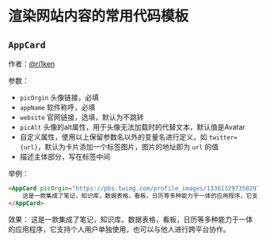 
# 渲染网站内容的常用代码模板
## ``AppCard``
作者：[@ri1ken](https://github.com/Kiotlin)

参数：
- ``picOrgin`` 头像链接，必填
- ``appName`` 软件称呼，必填
- ``website`` 官网链接，选填，默认为不跳转
- ``picAlt`` 头像的alt属性，用于头像无法加载时的代替文本，默认值是Avatar
- 自定义属性，使用以上保留参数名以外的变量名进行定义，如 ``twitter={url}``，默认为卡片添加一个标签图片，图片的地址即为 ``url`` 的值
- 描述主体部分，写在标签中间

举例：
```markdown
<AppCard picOrgin="https://pbs.twimg.com/profile_images/1336132973502976000/qqrNWDeP_400x400.jpg" appName="Notion" website="https://notion.so" twitter="https://img.shields.io/twitter/follow/NotionHQ?style=social">
    这是一款集成了笔记，知识库，数据表格，看板，日历等多种能力于一体的应用程序，它支持个人用户单独使用，也可以与他人进行跨平台协作。
</AppCard>
```

效果：
<AppCard picOrgin="https://pbs.twimg.com/profile_images/1336132973502976000/qqrNWDeP_400x400.jpg" appName="Notion" website="https://notion.so" twitter="https://img.shields.io/twitter/follow/NotionHQ?style=social">
    这是一款集成了笔记，知识库，数据表格，看板，日历等多种能力于一体的应用程序，它支持个人用户单独使用，也可以与他人进行跨平台协作。
</AppCard>
